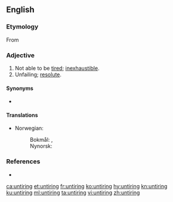 ==English==

===Etymology===
From {{prefix|en|un|tiring}}

===Adjective===
{{en-adj|-}}

# Not able to be [[tired]]; [[inexhaustible]].
# Unfailing; [[resolute]].

====Synonyms====
* {{l|en|tireless}}

====Translations====
{{trans-top|not tiring}}
* Norwegian: 
*: Bokmål: {{t|nb|utrettelig}}, {{t|nb|utrøttelig}}
*: Nynorsk: {{t|nn|utrøytteleg}}
{{trans-mid}}
{{trans-bottom}}

===References===
* {{R:Cambridge}}

[[ca:untiring]]
[[et:untiring]]
[[fr:untiring]]
[[ko:untiring]]
[[hy:untiring]]
[[kn:untiring]]
[[ku:untiring]]
[[ml:untiring]]
[[ta:untiring]]
[[vi:untiring]]
[[zh:untiring]]
